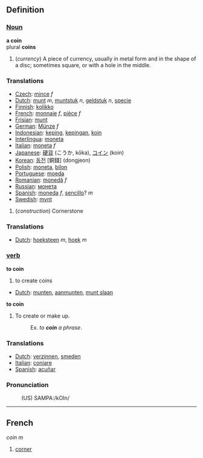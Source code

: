 ==Definition==

=== [[Noun]] ===
'''a coin'''
<br>plural '''coins'''
# (<i>currency</i>) A piece of currency, usually in metal form and in the shape of a disc; sometimes square, or with a hole in the middle.
===Translations===
*[[Czech]]: [[mince]] ''f''
*[[Dutch]]: [[munt]] ''m'', [[muntstuk]] ''n'', [[geldstuk]] ''n'', [[specie]]
*[[Finnish]]: [[kolikko]]
*[[French]]: [[monnaie]] ''f'', [[pièce]] ''f''
*[[Frisian]]: [[munt]]
*[[German]]: [[Münze]] ''f''
*[[Indonesian]]: [[keping]], [[keping|kepingan]], [[koin]]
*[[Interlingua]]: [[moneta]]
*[[Italian]]: [[moneta]] ''f''
*[[Japanese]]: [[硬貨]] (こうか, kōka), [[コイン]] (koin)
*[[Korean]]: [[동전]] [銅錢] (dongjeon)
*[[Polish]]: [[moneta]], [[bilon]]
*[[Portuguese]]: [[moeda]]
*[[Romanian]]: [[monedă]] ''f''
*[[Russian]]: [[монета]]
*[[Spanish]]: [[moneda]] ''f'', [[sencillo]]? ''m''
*[[Swedish]]: [[mynt]]

# (''construction'') Cornerstone
===Translations===
*[[Dutch]]: [[hoeksteen]] ''m'', [[hoek]] ''m''

=== [[verb]] ===
'''to coin'''

# to create coins

*[[Dutch]]: [[munten]], [[aanmunten]], [[munt slaan]]

'''to coin'''
# To create or make up.
#:Ex. ''to '''coin''' a phrase''.

===Translations===
*[[Dutch]]: [[verzinnen]], [[smeden]]
*[[Italian]]: [[coniare]]
*[[Spanish]]: [[acuñar]]

===Pronunciation===
:(US) SAMPA:/kOIn/

----

==French==
''coin'' ''m''

# [[corner]]